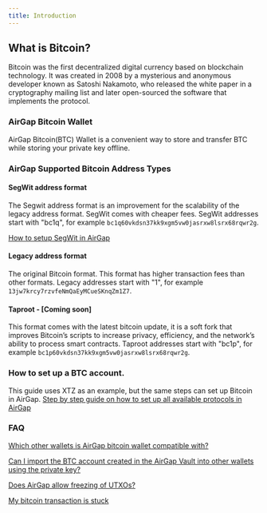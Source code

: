```yaml
---
title: Introduction
---
```


## What is Bitcoin?

Bitcoin was the first decentralized digital currency based on blockchain technology. It was created in 2008 by a mysterious and anonymous developer known as Satoshi Nakamoto, who released the white paper in a cryptography mailing list and later open-sourced the software that implements the protocol.

### AirGap Bitcoin Wallet

AirGap Bitcoin(BTC) Wallet is a convenient way to store and transfer BTC while storing your private key offline.

### AirGap Supported Bitcoin Address Types

#### SegWit address format

The Segwit address format is an improvement for the scalability of the legacy address format. SegWit comes with cheaper fees. SegWit addresses start with "bc1q", for example `bc1q60vkdsn37kk9xgm5vw0jasrxw8lsrx68rqwr2g`.

[How to setup SegWit in AirGap](https://medium.com/airgap-it/understanding-segwit-666abec4e774)

#### Legacy address format

The original Bitcoin format. This format has higher transaction fees than other formats. Legacy addresses start with "1", for example `13jw7krcy7rzvfeNmQaEyMCueSKnqZm1Z7`.

#### Taproot - [Coming soon]

This format comes with the latest bitcoin update, it is a soft fork that improves Bitcoin’s scripts to increase privacy, efficiency, and the network’s ability to process smart contracts. Taproot addresses start with "bc1p", for example `bc1p60vkdsn37kk9xgm5vw0jasrxw8lsrx68rqwr2g`.

### How to set up a BTC account.

This guide uses XTZ as an example, but the same steps can set up Bitcoin in AirGap. [Step by step guide on how to set up all available protocols in AirGap](https://medium.com/airgap-it/airgap-the-step-by-step-guide-c4c3d3fe9a05)

### FAQ

[Which other wallets is AirGap bitcoin wallet compatible with?](https://support.airgap.it/currencies/bitcoin/wallet-compatibility)

[Can I import the BTC account created in the AirGap Vault into other wallets using the private key?](https://support.airgap.it/FAQ#can-i-import-the-btc-account-created-in-the-airgap-vault-into-other-wallets-using-the-private-key)

[Does AirGap allow freezing of UTXOs?](https://support.airgap.it/FAQ#does-airgap-allow-freezing-of-utxos)

[My bitcoin transaction is stuck](https://support.airgap.it/troubleshooting/currencies/bitcoin/transaction-stuck)
